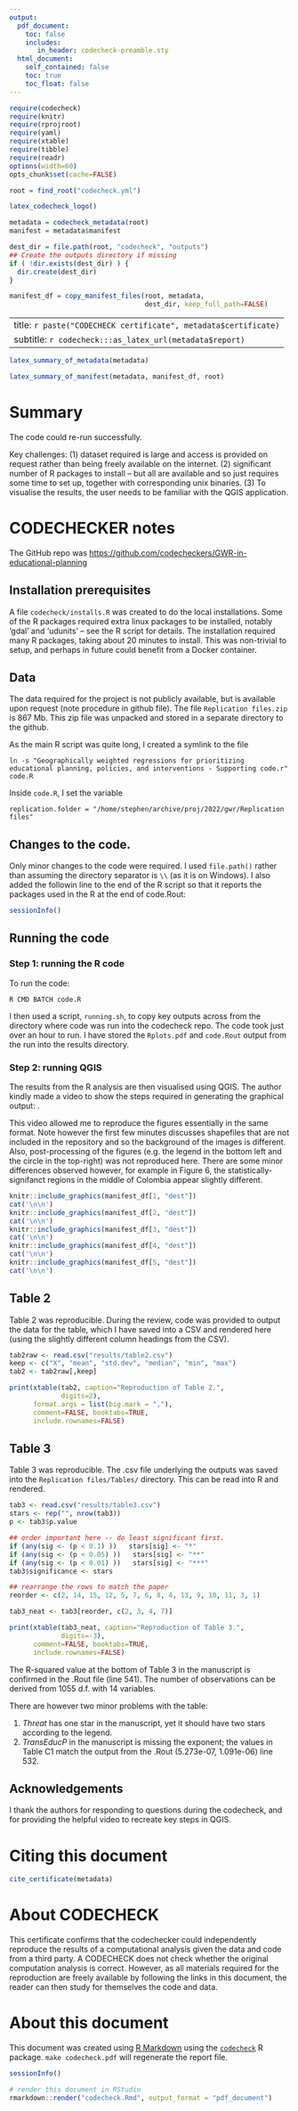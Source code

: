 ```yaml
---
output:
  pdf_document:
    toc: false
    includes:
       in_header: codecheck-preamble.sty
  html_document:
    self_contained: false
    toc: true
    toc_float: false
---
```


```r
require(codecheck)
require(knitr)
require(rprojroot)
require(yaml)
require(xtable)
require(tibble)
require(readr)
options(width=60)
opts_chunk$set(cache=FALSE)

root = find_root("codecheck.yml")
```

```r
latex_codecheck_logo()
```

```r
metadata = codecheck_metadata(root)
manifest = metadata$manifest

dest_dir = file.path(root, "codecheck", "outputs")
## Create the outputs directory if missing
if ( !dir.exists(dest_dir) ) {
  dir.create(dest_dir)
}

manifest_df = copy_manifest_files(root, metadata,
                                  dest_dir, keep_full_path=FALSE)
```

---
title: `r paste("CODECHECK certificate", metadata$certificate)`
subtitle: `r codecheck:::as_latex_url(metadata$report)`
---

```r
latex_summary_of_metadata(metadata)
```

```r
latex_summary_of_manifest(metadata, manifest_df, root)
```


# Summary

The code could re-run successfully.

Key challenges: (1) dataset required is large and access is provided on
request rather than being freely available on the internet. (2)
significant number of R packages to install -- but all are available
and so just requires some time to set up, together with corresponding
unix binaries.  (3) To visualise the results, the user needs to be
familiar with the QGIS application.


# CODECHECKER notes

The GitHub repo was
<https://github.com/codecheckers/GWR-in-educational-planning>


## Installation prerequisites

A file `codecheck/installs.R` was created to do the local
installations.  Some of the R packages required extra linux packages
to be installed, notably 'gdal' and 'udunits' -- see the R script for
details.  The installation required many R packages, taking about 20
minutes to install.  This was non-trivial to setup, and perhaps in
future could benefit from a Docker container.



## Data 

The data required for the project is not publicly available, but is
available upon request (note procedure in github file).  The file
`Replication files.zip` is 867 Mb.  This zip file was unpacked and
stored in a separate directory to the github.

As the main R script was quite long, I created a symlink to the file

```
ln -s "Geographically weighted regressions for prioritizing educational planning, policies, and interventions - Supporting code.r" code.R
```

Inside `code.R`, I set the variable 

```
replication.folder = "/home/stephen/archive/proj/2022/gwr/Replication files"
```

## Changes to the code.

Only minor changes to the code were required.  I used `file.path()`
rather than assuming the directory separator is `\\` (as it is on
Windows). I also added the followin line to the end of the R script so
that it reports the packages used in the R at the end of code.Rout:

```r
sessionInfo()
```


## Running the code


### Step 1: running the R code

To run the code:

```
R CMD BATCH code.R
```

I then used a script, `running.sh`, to copy key outputs across from
the directory where code was run into the codecheck repo.  The code
took just over an hour to run.  I have stored the `Rplots.pdf`  and
`code.Rout` output from the run into the results directory.


### Step 2: running QGIS

The results from the R analysis are then visualised using QGIS.  The
author kindly made a video to show the steps required in generating
the graphical output: \url{https://youtu.be/9AGdQXMgsFo}.

This video allowed me to reproduce the figures essentially in the same
format.  Note however the first few minutes discusses shapefiles that
are not included in the repository and so the background of the images
is different.  Also, post-processing of the figures (e.g. the legend in
the bottom left and the circle in the top-right) was not reproduced
here.  There are some minor differences observed however, for example
in Figure 6, the statistically-signifanct regions in the middle of
Colombia appear slightly different.




\setcounter{table}{0}
\setcounter{figure}{0}
\captionsetup[table]{labelformat=addC}
\captionsetup[figure]{labelformat=addC}

\clearpage

```r
knitr::include_graphics(manifest_df[1, "dest"])
cat('\n\n')
knitr::include_graphics(manifest_df[2, "dest"])
cat('\n\n')
knitr::include_graphics(manifest_df[3, "dest"])
cat('\n\n')
knitr::include_graphics(manifest_df[4, "dest"])
cat('\n\n')
knitr::include_graphics(manifest_df[5, "dest"])
cat('\n\n')

```

\clearpage

## Table 2

Table 2 was reproducible.  During the review, code was provided to output
the data for the table, which I have saved into a CSV and rendered
here (using the  slightly different column headings from the CSV).

```r
tab2raw <- read.csv("results/table2.csv")
keep <- c("X", "mean", "std.dev", "median", "min", "max")
tab2 <- tab2raw[,keep]
```

```r
print(xtable(tab2, caption="Reproduction of Table 2.",
             digits=2),
      format.args = list(big.mark = ","),
      comment=FALSE, booktabs=TRUE,
      include.rownames=FALSE)
```


## Table 3

Table 3 was reproducible.  The .csv file underlying the outputs was
saved into the `Replication files/Tables/` directory.  This can be
read into R and rendered.

```r
tab3 <- read.csv("results/table3.csv")
stars <- rep("", nrow(tab3))
p <- tab3$p.value

## order important here -- do least significant first.
if (any(sig <- (p < 0.1) ))   stars[sig] <- "*"
if (any(sig <- (p < 0.05) ))   stars[sig] <- "**"
if (any(sig <- (p < 0.01) ))   stars[sig] <- "***"
tab3$significance <- stars

## rearrange the rows to match the paper
reorder <- c(2, 14, 15, 12, 5, 7, 6, 8, 4, 13, 9, 10, 11, 3, 1)

tab3_neat <- tab3[reorder, c(2, 3, 4, 7)]
```

```r
print(xtable(tab3_neat, caption="Reproduction of Table 3.",
             digits=-3),
      comment=FALSE, booktabs=TRUE,
      include.rownames=FALSE)
```


The R-squared value at the bottom of Table 3 in the manuscript is
confirmed in the .Rout file (line 541).  The number of observations can be
derived from 1055 d.f. with 14 variables.

There are however two minor problems with the table:

1. *Threat* has one star in the manuscript, yet it should have two
stars according to the legend.
2. *TransEducP* in the manuscript is missing the exponent; the values
in Table C1 match the output from the .Rout (5.273e-07,  1.091e-06)
line 532.


## Acknowledgements

I thank the authors for responding to questions during the codecheck,
and for providing the helpful video to recreate key steps in QGIS.

# Citing this document

```r
cite_certificate(metadata)
```

# About CODECHECK

This certificate confirms that the codechecker could independently
reproduce the results of a computational analysis given the data and
code from a third party.  A CODECHECK does not check whether the
original computation analysis is correct.  However, as all materials
required for the reproduction are freely available by following the
links in this document, the reader can then study for themselves the
code and data.


# About this document

This document was created using [R Markdown](https://rmarkdown.rstudio.com/) using the [`codecheck`](https://github.com/codecheckers/codecheck) R package.
`make codecheck.pdf` will regenerate the report file.

```r
sessionInfo()
```

```r
# render this document in RStudio
rmarkdown::render("codecheck.Rmd", output_format = "pdf_document") 
```

